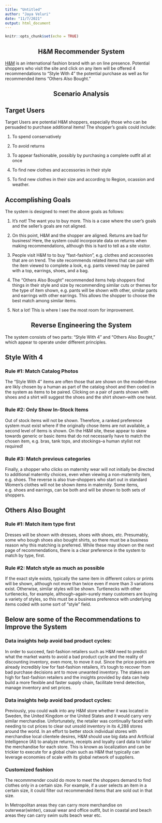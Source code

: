 ---
title: "Untitled"
author: "Jaya Veluri"
date: "11/7/2021"
output: html_document
---

```{r setup, include=FALSE}
knitr::opts_chunk$set(echo = TRUE)
```
<html>

<head>
<title>Recommender System: H&amp;M</title>
</head>

<body>

<div id="hm" class="section level1">
<h1 align = "center">H&M Recommender System</h1>
<p><a href="https://www2.hm.com/en_us/index.html" target="_blank">H&amp;M</a> is an international fashion brand with an on line presence. Potential shoppers who visit the site and click on any item will be offered 4 recommendations to “Style With 4” the potential purchase as well as for recommended items “Others Also Bought.”</p>
</div>
<div id="scenario-analysis" class="section level1">
<h1 align = "center">Scenario Analysis</h1>
<div id="target-users" class="section level2">
<h2>Target Users</h2>
<p>Target Users are potential H&amp;M shoppers, especially those who can be persuaded to purchase additional items! The shopper’s goals could include:</p>
<ol style="list-style-type: decimal">
<li><p>To spend conservatively</p></li>
<li><p>To avoid returns</p></li>
<li><p>To appear fashionable, possibly by purchasing a complete outfit all at once</p></li>
<li><p>To find new clothes and accessories in their style</p></li>
<li><p>To find new clothes in their size and according to Region, ocassion and weather.</p></li>
</ol>
</div>
<div id="accomplishing-goals" class="section level2">
<h2>Accomplishing Goals</h2>
<p>The system is designed to meet the above goals as follows:</p>
<ol style="list-style-type: decimal">
<li><p>It’s not! The want you to buy more. This is a case where the user’s goals and the seller’s goals are not aligned.</p></li>
<li><p>On this point, H&amp;M and the shopper are aligned. Returns are bad for business! Here, the system could incorporate data on returns when making recommendations, although this is hard to tell as a site visitor.</p></li>
<li><p>People visit H&amp;M to to buy “fast-fashion”, e.g. clothes and accessories that are on trend. The site recommends related items that can pair with the item viewed to complete a look, e.g. pants viewed may be paired with a top, earrings, shoes, and a bag.</p></li>
<li><p>The “Others Also Bought” recommended items help shoppers find things in their style and size by recommending similar cuts or themes for the type of item shown, e.g. pants will be shown with other, similar pants and earrings with other earrings. This allows the shopper to choose the best match among similar items.</p></li>
<li><p>Not a lot! This is where I see the most room for improvement.</p></li>
</ol>
</div>
</div>
<div id="reverse-engineering-the-system" class="section level1">
<h1 align = "center">Reverse Engineering the System</h1>
<p>The system consists of two parts: “Style With 4” and “Others Also Bought,” which appear to operate under different principles.</p>
<div id="style-with-4" class="section level2">
<h2>Style With 4</h2>
<div id="rule-1-match-catalog-photos" class="section level3">
<h3>Rule #1: Match Catalog Photos</h3>
<p>The “Style With 4” items are often those that are shown on the model–these are likly chosen by a human as part of the catalog shoot and then coded in the system as items to be paired. Clicking on a pair of pants shown with shoes and a shirt will suggest the shoes and the shirt shown–with one twist.</p>
</div>
<div id="rule-2-only-show-in-stock-items" class="section level3">
<h3>Rule #2: Only Show In-Stock Items</h3>
<p>Out of stock items will not be shown. Therefore, a ranked preference system must exist where if the originally chose items are not available, a second level of items is shown. On the H&amp;M site, these appear to skew towards generic or basic items that do not necessarily have to match the chosen item, e.g. bras, tank tops, and stockings–a human stylist not required!</p>
</div>
<div id="rule-3-match-previous-categories" class="section level3">
<h3>Rule #3: Match previous categories</h3>
<p>Finally, a shopper who clicks on maternity wear will not initially be directed to additional materntiy choices, even when viewing a non-maternity item, e.g. shoes. The reverse is also true–shoppers who start out in standard Women’s clothes will not be shown items in maternity. Some items, e.g. shoes and earrings, can be both and will be shown to both sets of shoppers.</p>
</div>
</div>
<div id="others-also-bought" class="section level2">
<h2>Others Also Bought</h2>
<div id="rule-1-match-item-type-first" class="section level3">
<h3>Rule #1: Match item type first</h3>
<p>Dresses will be shown with dresses, shoes with shoes, etc. Presumably, some who bough shoes also bought shirts, so there must be a business reason why this matching is preferred. While these may shown on the next page of recommendations, there is a clear preference in the system to match by type, first.</p>
</div>
<div id="rule-2-match-style-as-much-as-possible" class="section level3">
<h3>Rule #2: Match style as much as possible</h3>
<p>If the exact style exists, typically the same item in different colors or prints will be shown, although not more than twice even if more than 3 variations exist. Otherwise, similar styles will be shown. Turtlenecks with other turtlenecks, for example, although–again–surely many customers are buying a variety of styles, so this must be a business preference with underlying items coded with some sort of “style” field.</p>
</div>
</div>
</div>
<div id="recommendations-to-improve-the-system" class="section level1">
<h1>Below are some of the Recommendations to Improve the System</h1>
<div id="recommendations1-as-much-as-possible" class="section level3">
<h3>Data insights help avoid bad product cycles:</h3>
<p>In order to succeed, fast-fashion retailers such as H&M need to predict what the market wants to avoid a bad product cycle and the reality of discounting inventory, even more, to move it out. Since the price points are already incredibly low for fast-fashion retailers, it's tough to recover from bad purchase decisions ant to move unwanted inventory.   The stakes are high for fast-fashion retailers and the insights provided by data can help build a more flexible and faster supply chain, facilitate trend detection, manage inventory and set prices.</p>
<h3>Data insights help avoid bad product cycles:</h3>
<p>Previously, you could walk into any H&M store whether it was located in Sweden, the United Kingdom or the United States and it would carry very similar merchandise. Unfortunately, the retailer was continually faced with needing to cut prices to clear out unsold inventory in its 4,288 stores around the world. In an effort to better stock individual stores with merchandise local clientele desires, H&M should use big data and Artificial Intelligence (AI) to analyze returns, receipts and loyalty card data to tailor the merchandise for each store. This is known as localization and can be trickier to execute for a global chain such as H&M that typically can leverage economies of scale with its global network of suppliers.</p>
<h3>Customized fashion</h3>
<p>The recommmender could do more to meet the shoppers demand to find clothes only in a certain size. For example, if a user selects an item in a certain size, it could filter out recommended items that are sold out in that size.</p> 
<p>In Metropolitan areas they can carry more merchandise on outerwear(winter), casual wear and office outfit, but in coastal and beach areas they can carry swim suits beach wear etc.</p>
</div>



</div>
</div>

</div>



</body>
</html>


